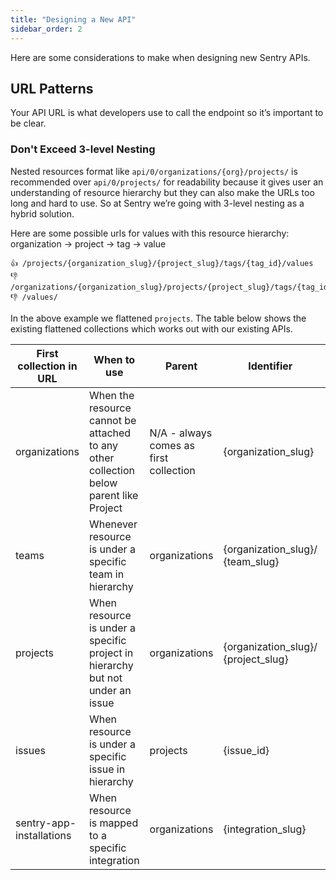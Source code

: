 ```yaml
---
title: "Designing a New API"
sidebar_order: 2
---
```

Here are some considerations to make when designing new Sentry APIs. 

## URL Patterns
Your API URL is what developers use to call the endpoint so it’s important to be clear.
### Don't Exceed 3-level Nesting
Nested resources format like `api/0/organizations/{org}/projects/` is recommended over `api/0/projects/` for readability because it gives user an understanding of resource hierarchy but they can also make the URLs too long and hard to use. So at Sentry we’re going with 3-level nesting as a hybrid solution. 

Here are some possible urls for values with this resource hierarchy: organization -> project -> tag -> value
```
👍 /projects/{organization_slug}/{project_slug}/tags/{tag_id}/values
👎 /organizations/{organization_slug}/projects/{project_slug}/tags/{tag_id}/values/
👎 /values/
```

In the above example we flattened `projects`. The table below shows the existing flattened collections which works out with our existing APIs.

| First collection in URL | When to use | Parent | Identifier | Example |
| --- | --------- | ----- | --- | --- |
| organizations | When the resource cannot be attached to any other collection below parent like Project | N/A - always comes as first collection | {organization_slug} | [Creat a New Team](https://docs.sentry.io/api/teams/create-a-new-team/) |
| teams | Whenever resource is under a specific team in hierarchy | organizations | {organization_slug}/ {team_slug} | [Retreive Team Stats](https://docs.sentry.io/api/teams/retrieve-event-counts-for-a-team/) | 
| projects | When resource is under a specific project in hierarchy but not under an issue | organizations | {organization_slug}/ {project_slug} | [Create a New Client Key](https://docs.sentry.io/api/projects/create-a-new-client-key/)|
| issues | When resource is under a specific issue in hierarchy | projects | {issue_id} | [List an Issue's Events](https://docs.sentry.io/api/events/list-an-issues-events/)|
| sentry-app-installations | When resource is mapped to a specific integration | organizations | {integration_slug} | [Delete an External Issue](https://docs.sentry.io/api/integration/delete-an-external-issue/)|
